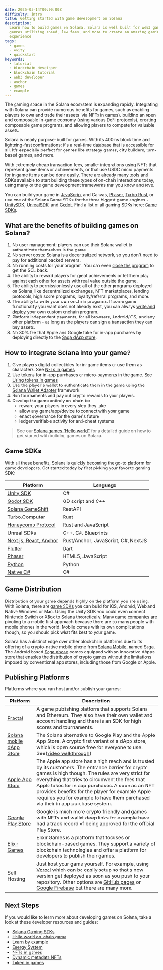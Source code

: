 ```yaml
---
date: 2025-03-14T00:00:00Z
difficulty: intro
title: Getting started with game development on Solana
description:
  Learn how to build games on Solana. Solana is well built for web3 games of all
  genres utilizing speed, low fees, and more to create an amazing gaming
  experience
tags:
  - games
  - unity
  - quickstart
keywords:
  - tutorial
  - blockchain developer
  - blockchain tutorial
  - web3 developer
  - anchor
  - games
  - example
---
```


The gaming space in the Solana ecosystem is expanding rapidly. Integrating with
Solana can provide numerous benefits for games, such as enabling players to own
and trade their assets (via NFTs in games), building an open and composable
in-game economy (using various DeFi protocols), creating composable game
programs, and allowing players to compete for valuable assets.

Solana is nearly purpose-built for games. With its 400ms block time and
lightning-fast confirmations: it's a real-time database that is accessible for
all. It's especially perfect for genres like strategy games, city builders,
turn-based games, and more.

With extremely cheap transaction fees, smaller integrations using NFTs that
represent game items or achievements, or that use USDC micro payments for in
game items can be done easily. There are already many tools and SDKs available
to start building these types of on-chain interactions today, using many of the
game development frameworks that you know and love.

You can build your game in
[JavaScript](https://solana.com/de/docs/clients/javascript) and Canvas,
[Phaser](https://github.com/Bread-Heads-NFT/phaser-solana-platformer-template),
[Turbo Rust](https://turbo.computer/), or use one of the Solana Game SDKs for
the three biggest game engines -
[UnitySDK](/developers/docs/clients/game-sdks#unity-sdk),
[UnrealSDK](https://github.com/staratlasmeta/FoundationKit), and
[Godot](https://github.com/Virus-Axel/godot-solana-sdk). Find a list of all
gaming SDKs here: [Game SDKs](/developers/docs/clients/game-sdks).

## What are the benefits of building games on Solana?

1. No user management: players can use their Solana wallet to authenticate
   themselves in the game.
2. No server costs: Solana is a decentralized network, so you don't need to pay
   for additional backed servers.
3. No running costs for your program. You can even
   [close the program](/developers/guides/getstarted/solana-token-airdrop-and-faucets#6-reuse-devnet-sol)
   to get the SOL back.
4. The ability to reward players for great achievements or let them play against
   each other for assets with real value outside the game.
5. The ability to permissionlessly use all of the other programs deployed on
   Solana, like decentralized exchanges, NFT marketplaces, lending protocols,
   high score programs, loyalty/referral programs, and more.
6. The ability to write your own onchain programs. If some game functionality
   you want does not already exist, you can always
   [write and deploy](/docs/core/programs) your own custom onchain program.
7. Platform independent payments, for all browsers, Android/iOS, and any other
   platform - as long as the players can sign a transaction they can buy assets.
8. No 30% fee that Apple and Google take for in-app purchases by deploying
   directly to the
   [Saga dApp store](https://docs.solanamobile.com/dapp-publishing/intro).

## How to integrate Solana into your game?

1. Give players digital collectibles for in-game items or use them as
   characters. See [NFTs in games](/developers/guides/games/nfts-in-games)
2. Use tokens for in-app purchases or micro-payments in the game. See
   [Using tokens in games](/developers/guides/games/interact-with-tokens)
3. Use the player's wallet to authenticate them in the game using the
   [Solana Wallet Adapter](https://github.com/anza-xyz/wallet-adapter) framework
4. Run tournaments and pay out crypto rewards to your players.
5. Develop the game entirely on-chain to:
   - reward your players in every step they take
   - allow any game/app/device to connect with your game
   - enact governance for the game's future
   - ledger verifiable activity for anti-cheat systems

> See our [Solana games "Hello world"](/developers/guides/games/hello-world) for
> a detailed guide on how to get started with building games on Solana.

## Game SDKs

With all these benefits, Solana is quickly becoming the go-to platform for game
developers. Get started today by first picking your favorite gaming SDK:

| Platform                                                                             | Language                            |
| ------------------------------------------------------------------------------------ | ----------------------------------- |
| [Unity SDK](/developers/docs/clients/game-sdks#unity-sdk)                            | C#                                  |
| [Godot SDK](/developers/docs/clients/game-sdks#godot-sdk)                            | GD script and C++                   |
| [Solana GameShift](/developers/docs/clients/game-sdks#solana-game-shift)             | RestAPI                             |
| [Turbo.Computer](/developers/docs/clients/game-sdks#turbo-computer-rust-game-engine) | Rust                                |
| [Honeycomb Protocol](/developers/docs/clients/game-sdks#honeycomb-protocol)          | Rust and JavaScript                 |
| [Unreal SDKs](/developers/docs/clients/game-sdks#unreal-sdks)                        | C++, C#, Blueprints                 |
| [Next js, React, Anchor](/developers/docs/clients/game-sdks#next-js-react-anchor)    | Rust/Anchor, JavaScript, C#, NextJS |
| [Flutter](/developers/docs/clients/game-sdks#flutter)                                | Dart                                |
| [Phaser](/developers/docs/clients/game-sdks#phaser)                                  | HTML5, JavaScript                   |
| [Python](/developers/docs/clients/game-sdks#python)                                  | Python                              |
| [Native C#](/developers/docs/clients/game-sdks#native-c)                             | C#                                  |

## Game Distribution

Distribution of your game depends highly on the platform you are using. With
Solana, there are [game SDKs](#game-sdks) you can build for iOS, Android, Web
and Native Windows or Mac. Using the Unity SDK you could even connect Nintendo
Switch or XBox to Solana theoretically. Many game companies are pivoting to a
mobile first approach because there are so many people with mobile phones in the
world. Mobile comes with its own complications though, so you should pick what
fits best to your game.

Solana has a distinct edge over other blockchain platforms due to its offering
of a crypto-native mobile phone from [Solana Mobile](https://solanamobile.com),
named Saga. The Android based [Saga phone](https://solanamobile.com/hardware)
comes equipped with an innovative dApps store that enables the distribution of
crypto games without the limitations imposed by conventional app stores,
including those from Google or Apple.

## Publishing Platforms

Platforms where you can host and/or publish your games:

| Platform                                                                                         | Description                                                                                                                                                                                                                                                                                                                                                                                         |
| ------------------------------------------------------------------------------------------------ | --------------------------------------------------------------------------------------------------------------------------------------------------------------------------------------------------------------------------------------------------------------------------------------------------------------------------------------------------------------------------------------------------- |
| [Fractal](https://www.fractal.is/games)                                                               | A game publishing platform that supports Solana and Ethereum. They also have their own wallet and account handling and there is an SDK for high scores and tournaments.                                                                                                                                                                                                                             |
| [Solana mobile dApp Store](https://github.com/solana-mobile/dapp-publishing/blob/main/README.md) | The Solana alternative to Google Play and the Apple App Store. A crypto first variant of a dApp store, which is open source free for everyone to use. See([video walkthrough](https://youtu.be/IgeE1mg1aYk?si=fZmU1WNiW-kR3qFa))                                                                                                                                                                    |
| [Apple App Store](https://www.apple.com/de/app-store/)                                           | The Apple app store has a high reach and is trusted by its customers. The entrance barrier for crypto games is high though. The rules are very strict for everything that tries to circumvent the fees that Apple takes for in app purchases. A soon as an NFT provides benefits for the player for example Apple requires you for example to have them purchased via their in app purchase system. |
| [Google Play Store](https://play.google.com/store/games)                                         | Google is much more crypto friendly and games with NFTs and wallet deep links for example have had a track record of being approved for the official Play Store.                                                                                                                                                                                                                                    |
| [Elixir Games](https://elixir.games/)                                                            | Elixir Games is a platform that focuses on blockchain-based games. They support a variety of blockchain technologies and offer a platform for developers to publish their games.                                                                                                                                                                                                                    |
| Self Hosting                                                                                     | Just host your game yourself. For example, using [Vercel](https://vercel.com/) which can be easily setup so that a new version get deployed as soon as you push to your repository. Other options are [GitHub pages](https://pages.github.com/) or [Google Firebase](https://firebase.google.com/docs/hosting) but there are many more.                                                             |

## Next Steps

If you would like to learn more about developing games on Solana, take a look at
these developer resources and guides:

- [Solana Gaming SDKs](/developers/docs/clients/game-sdks)
- [Hello world on-chain game](/developers/guides/games/hello-world)
- [Learn by example](/developers/guides/games/game-examples)
- [Energy System](/developers/guides/games/energy-system)
- [NFTs in games](/developers/guides/games/nfts-in-games)
- [Dynamic metadata NFTs](/developers/guides/token-extensions/dynamic-meta-data-nft)
- [Token in games](/developers/guides/games/interact-with-tokens)
